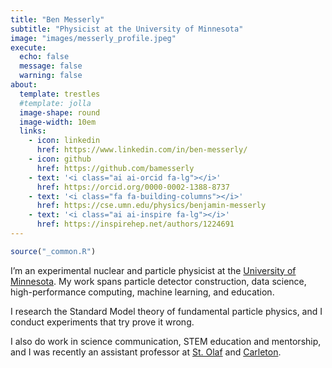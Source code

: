 ```yaml
---
title: "Ben Messerly"
subtitle: "Physicist at the University of Minnesota"
image: "images/messerly_profile.jpeg"
execute: 
  echo: false
  message: false
  warning: false
about:
  template: trestles
  #template: jolla
  image-shape: round
  image-width: 10em
  links:
    - icon: linkedin
      href: https://www.linkedin.com/in/ben-messerly/
    - icon: github
      href: https://github.com/bamesserly
    - text: '<i class="ai ai-orcid fa-lg"></i>'
      href: https://orcid.org/0000-0002-1388-8737
    - text: '<i class="fa fa-building-columns"></i>'
      href: https://cse.umn.edu/physics/benjamin-messerly
    - text: '<i class="ai ai-inspire fa-lg"></i>'
      href: https://inspirehep.net/authors/1224691
---
```


```r
source("_common.R")
```

:::{#hero-heading}

I'm an experimental nuclear and particle physicist at the [University of
Minnesota](https://cse.umn.edu/physics). My work spans particle detector
construction, data science, high-performance computing, machine learning, and
education.

I research the Standard Model theory of fundamental particle physics, and I
conduct experiments that try prove it wrong.

I also do work in science communication, STEM education and mentorship, and I
was recently an assistant professor at [St.
Olaf](https://wp.stolaf.edu/physics/) and
[Carleton](https://www.carleton.edu/physics-astronomy/).

:::

<!--

Some of my recent work includes building the electron tracking detector for the
Mu2e experiment, designing and building a systematics software toolkit for
general particle physics analyses, and measuring neutrino interactions at
Fermilab.

-->
